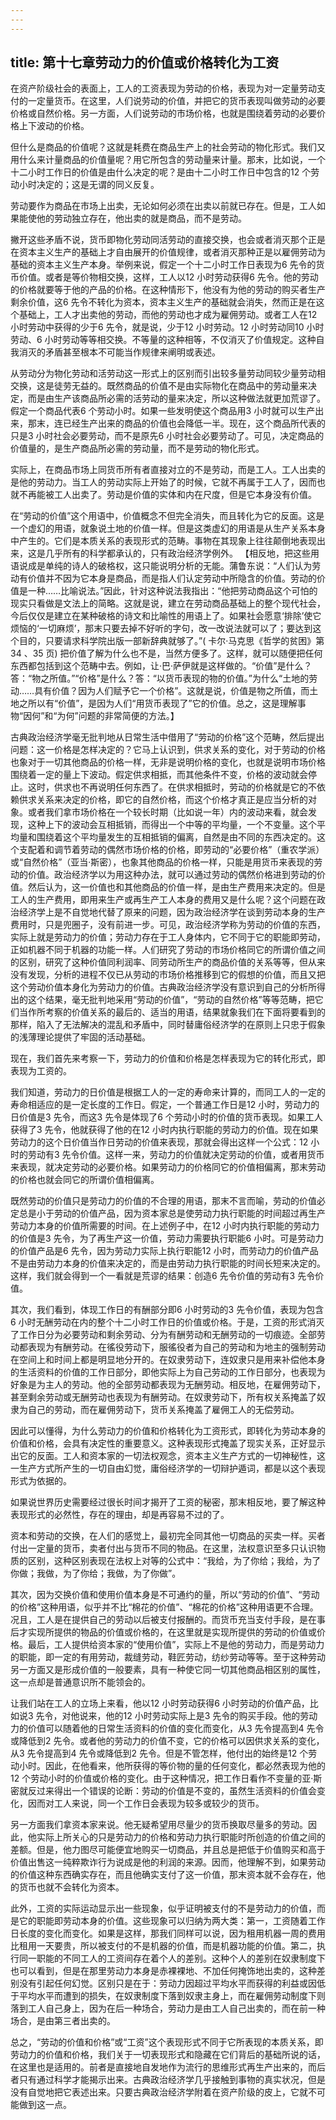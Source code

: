 ```yaml
---
---
---
```

title: 第十七章劳动力的价值或价格转化为工资
---




在资产阶级社会的表面上，工人的工资表现为劳动的价格，表现为对一定量劳动支付的一定量货币。在这里，人们说劳动的价值，并把它的货币表现叫做劳动的必要价格或自然价格。另一方面，人们说劳动的市场价格，也就是围绕着劳动的必要价格上下波动的价格。

但什么是商品的价值呢？这就是耗费在商品生产上的社会劳动的物化形式。我们又用什么来计量商品的价值量呢？用它所包含的劳动量来计量。那末，比如说，一个十二小时工作日的价值是由什么决定的呢？是由十二小时工作日中包含的12 个劳动小时决定的；这是无谓的同义反复。

劳动要作为商品在市场上出卖，无论如何必须在出卖以前就已存在。但是，工人如果能使他的劳动独立存在，他出卖的就是商品，而不是劳动。

撇开这些矛盾不说，货币即物化劳动同活劳动的直接交换，也会或者消灭那个正是在资本主义生产的基础上才自由展开的价值规律，或者消灭那种正是以雇佣劳动为基础的资本主义生产本身。举例来说，假定一个十二小时工作日表现为6 先令的货币价值。或者是等价物相交换，这样，工人以12 小时劳动获得6 先令。他的劳动的价格就要等于他的产品的价格。在这种情形下，他没有为他的劳动的购买者生产剩余价值，这6 先令不转化为资本，资本主义生产的基础就会消失，然而正是在这个基础上，工人才出卖他的劳动，而他的劳动也才成为雇佣劳动。或者工人在12 小时劳动中获得的少于6 先令，就是说，少于12 小时劳动。12 小时劳动同10 小时劳动、6 小时劳动等等相交换。不等量的这种相等，不仅消灭了价值规定。这种自我消灭的矛盾甚至根本不可能当作规律来阐明或表述。

从劳动分为物化劳动和活劳动这一形式上的区别而引出较多量劳动同较少量劳动相交换，这是徒劳无益的。既然商品的价值不是由实际物化在商品中的劳动量来决定，而是由生产该商品所必需的活劳动的量来决定，所以这种做法就更加荒谬了。假定一个商品代表6 个劳动小时。如果一些发明使这个商品用3 小时就可以生产出来，那末，连已经生产出来的商品的价值也会降低一半。现在，这个商品所代表的只是3 小时社会必要劳动，而不是原先6 小时社会必要劳动了。可见，决定商品的价值量的，是生产商品所必需的劳动量，而不是劳动的物化形式。

实际上，在商品市场上同货币所有者直接对立的不是劳动，而是工人。工人出卖的是他的劳动力。当工人的劳动实际上开始了的时候，它就不再属于工人了，因而也就不再能被工人出卖了。劳动是价值的实体和内在尺度，但是它本身没有价值。

在“劳动的价值”这个用语中，价值概念不但完全消失，而且转化为它的反面。这是一个虚幻的用语，就象说土地的价值一样。但是这类虚幻的用语是从生产关系本身中产生的。它们是本质关系的表现形式的范畴。事物在其现象上往往颠倒地表现出来，这是几乎所有的科学都承认的，只有政治经济学例外。 【相反地，把这些用语说成是单纯的诗人的破格权，这只能说明分析的无能。蒲鲁东说：“人们认为劳动有价值并不因为它本身是商品，而是指人们认定劳动中所隐含的价值。劳动的价值是一种……比喻说法。”因此，针对这种说法我指出：“他把劳动商品这个可怕的现实只看做是文法上的简略。这就是说，建立在劳动商品基础上的整个现代社会，今后仅仅是建立在某种破格的诗文和比喻性的用语上了。如果社会愿意‘排除’使它烦恼的‘一切麻烦’，那末只要去掉不好听的字句，改一改说法就可以了；要达到这个目的，只要请求科学院出版一部新辞典就够了。”( 卡尔·马克思《哲学的贫困》第34 、35 页) 把价值了解为什么也不是，当然方便多了。这样，就可以随便把任何东西都包括到这个范畴中去。例如，让·巴·萨伊就是这样做的。“价值”是什么？答：“物之所值。”“价格”是什么？答：“以货币表现的物的价值。”为什么“土地的劳动……具有价值？因为人们赋予它一个价格”。这就是说，价值是物之所值，而土地之所以有“价值”，是因为人们“用货币表现了”它的价值。总之，这是理解事物“因何”和“为何”问题的非常简便的方法。】

古典政治经济学毫无批判地从日常生活中借用了“劳动的价格”这个范畴，然后提出问题：这一价格是怎样决定的？它马上认识到，供求关系的变化，对于劳动的价格也象对于一切其他商品的价格一样，无非是说明价格的变化，也就是说明市场价格围绕着一定的量上下波动。假定供求相抵，而其他条件不变，价格的波动就会停止。这时，供求也不再说明任何东西了。在供求相抵时，劳动的价格就是它的不依赖供求关系来决定的价格，即它的自然价格，而这个价格才真正是应当分析的对象。或者我们拿市场价格在一个较长时期（比如说一年）内的波动来看，就会发现，这种上下的波动会互相抵销，而得出一个中等的平均量，一个不变量。这个平均量和围绕着这个平均量发生的互相抵销的偏离，自然是由不同的东西决定的。这个支配着和调节着劳动的偶然市场价格的价格，即劳动的“必要价格”（重农学派）或“自然价格”（亚当·斯密），也象其他商品的价格一样，只能是用货币来表现的劳动的价值。政治经济学以为用这种办法，就可以通过劳动的偶然价格进到劳动的价值。然后认为，这一价值也和其他商品的价值一样，是由生产费用来决定的。但是工人的生产费用，即用来生产或再生产工人本身的费用又是什么呢？这个问题在政治经济学上是不自觉地代替了原来的问题，因为政治经济学在谈到劳动本身的生产费用时，只是兜圈子，没有前进一步。可见，政治经济学称为劳动的价值的东西，实际上就是劳动力的价值；劳动力存在于工人身体内，它不同于它的职能即劳动，正如机器不同于机器的功能一样。人们研究了劳动的市场价格同它的所谓价值之间的区别，研究了这种价值同利润率、同劳动所生产的商品价值的关系等等，但从来没有发现，分析的进程不仅已从劳动的市场价格推移到它的假想的价值，而且又把这个劳动价值本身化为劳动力的价值。古典政治经济学没有意识到自己的分析所得出的这个结果，毫无批判地采用“劳动的价值”，“劳动的自然价格”等等范畴，把它们当作所考察的价值关系的最后的、适当的用语，结果就象我们在下面将要看到的那样，陷入了无法解决的混乱和矛盾中，同时替庸俗经济学的在原则上只忠于假象的浅薄理论提供了牢固的活动基础。

现在，我们首先来考察一下，劳动力的价值和价格是怎样表现为它的转化形式，即表现为工资的。

我们知道，劳动力的日价值是根据工人的一定的寿命来计算的，而同工人的一定的寿命相适应的是一定长度的工作日。假定，一个普通工作日是12 小时，劳动力的日价值是3 先令，而这3 先令是体现了6 个劳动小时的价值的货币表现。如果工人获得了3 先令，他就获得了他的在12 小时内执行职能的劳动力的价值。现在如果劳动力的这个日价值当作日劳动的价值来表现，那就会得出这样一个公式：12 小时的劳动有3 先令价值。这样一来，劳动力的价值就决定劳动的价值，或者用货币来表现，就决定劳动的必要价格。如果劳动力的价格同它的价值相偏离，那末劳动的价格也就会同它的所谓价值相偏离。

既然劳动的价值只是劳动力的价值的不合理的用语，那末不言而喻，劳动的价值必定总是小于劳动的价值产品，因为资本家总是使劳动力执行职能的时间超过再生产劳动力本身的价值所需要的时间。在上述例子中，在12 小时内执行职能的劳动力的价值是3 先令，为了再生产这一价值，劳动力需要执行职能6 小时。可是劳动力的价值产品是6 先令，因为劳动力实际上执行职能12 小时，而劳动力的价值产品不是由劳动力本身的价值来决定的，而是由劳动力执行职能的时间长短来决定的。这样，我们就会得到一个一看就是荒谬的结果：创造6 先令价值的劳动有3 先令价值。

其次，我们看到，体现工作日的有酬部分即6 小时劳动的3 先令价值，表现为包含6 小时无酬劳动在内的整个十二小时工作日的价值或价格。于是，工资的形式消灭了工作日分为必要劳动和剩余劳动、分为有酬劳动和无酬劳动的一切痕迹。全部劳动都表现为有酬劳动。在徭役劳动下，服徭役者为自己的劳动和为地主的强制劳动在空间上和时间上都是明显地分开的。在奴隶劳动下，连奴隶只是用来补偿他本身的生活资料的价值的工作日部分，即他实际上为自己劳动的工作日部分，也表现为好象是为主人的劳动。他的全部劳动都表现为无酬劳动。相反地，在雇佣劳动下，甚至剩余劳动或无酬劳动也表现为有酬劳动。在奴隶劳动下，所有权关系掩盖了奴隶为自己的劳动，而在雇佣劳动下，货币关系掩盖了雇佣工人的无偿劳动。

因此可以懂得，为什么劳动力的价值和价格转化为工资形式，即转化为劳动本身的价值和价格，会具有决定性的重要意义。这种表现形式掩盖了现实关系，正好显示出它的反面。工人和资本家的一切法权观念，资本主义生产方式的一切神秘性，这一生产方式所产生的一切自由幻觉，庸俗经济学的一切辩护遁词，都是以这个表现形式为依据的。

如果说世界历史需要经过很长时间才揭开了工资的秘密，那末相反地，要了解这种表现形式的必然性，存在的理由，却是再容易不过的了。

资本和劳动的交换，在人们的感觉上，最初完全同其他一切商品的买卖一样。买者付出一定量的货币，卖者付出与货币不同的物品。在这里，法权意识至多只认识物质的区别，这种区别表现在法权上对等的公式中：“我给，为了你给；我给，为了你做；我做，为了你给；我做，为了你做”。

其次，因为交换价值和使用价值本身是不可通约的量，所以“劳动的价值”、“劳动的价格”这种用语，似乎并不比“棉花的价值”、“棉花的价格”这种用语更不合理。况且，工人是在提供自己的劳动以后被支付报酬的。而货币充当支付手段，是在事后才实现所提供的物品的价值或价格的，在这里就是实现所提供的劳动的价值或价格。最后，工人提供给资本家的“使用价值”，实际上不是他的劳动力，而是劳动力的职能，即一定的有用劳动，裁缝劳动，鞋匠劳动，纺纱劳动等等。至于这种劳动另一方面又是形成价值的一般要素，具有一种使它同一切其他商品相区别的属性，这一点却是普通意识所不能领会的。

让我们站在工人的立场上来看，他以12 小时劳动获得6 小时劳动的价值产品，比如说3 先令，对他说来，他的12 小时劳动实际上是3 先令的购买手段。他的劳动力的价值可以随着他的日常生活资料的价值的变化而变化，从3 先令提高到4 先令或降低到2 先令。或者他的劳动力的价值不变，它的价格可以因供求关系的变化，从3 先令提高到4 先令或降低到2 先令。但是不管怎样，他付出的始终是12 个劳动小时。因此，在他看来，他所获得的等价物的量的任何变化，都必然表现为他的12 个劳动小时的价值或价格的变化。由于这种情况，把工作日看作不变量的亚·斯密就反过来得出一个错误的论断：劳动的价值是不变的，虽然生活资料的价值会变化，因而对工人来说，同一个工作日会表现为较多或较少的货币。

另一方面我们拿资本家来说。他无疑希望用尽量少的货币换取尽量多的劳动。因此，他实际上所关心的只是劳动力的价格和劳动力执行职能时所创造的价值之间的差额。但是，他力图尽可能便宜地购买一切商品，并且总是把低于价值购买和高于价值出售这一纯粹欺诈行为说成是他的利润的来源。因而，他理解不到，如果劳动的价值这种东西确实存在，而且他确实支付了这一价值，那末资本就不会存在，他的货币也就不会转化为资本。

此外，工资的实际运动显示出一些现象，似乎证明被支付的不是劳动力的价值，而是它的职能即劳动本身的价值。这些现象可以归纳为两大类：第一，工资随着工作日长度的变化而变化。如果是这样，那我们同样可以说，因为租用机器一周的费用比租用一天要贵，所以被支付的不是机器的价值，而是机器功能的价值。第二，执行同一职能的不同工人的工资间存在着个人的差别。这种个人的差别在奴隶制度下也可以看到，但是在那里劳动力本身是赤裸裸地、不加任何掩饰地出卖的，这种差别没有引起任何幻觉。区别只是在于：劳动力因超过平均水平而获得的利益或因低于平均水平而遭到的损失，在奴隶制度下落到奴隶主身上，而在雇佣劳动制度下则落到工人自己身上，因为在后一种场合，劳动力是由工人自己出卖的，而在前一种场合，是由第三者出卖的。

总之，“劳动的价值和价格”或“工资”这个表现形式不同于它所表现的本质关系，即劳动力的价值和价格，我们关于一切表现形式和隐藏在它们背后的基础所说的话，在这里也是适用的。前者是直接地自发地作为流行的思维形式再生产出来的，而后者只有通过科学才能揭示出来。古典政治经济学几乎接触到事物的真实状况，但是没有自觉地把它表述出来。只要古典政治经济学附着在资产阶级的皮上，它就不可能做到这一点。